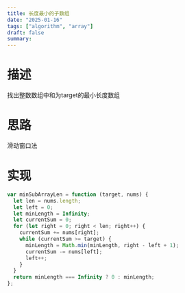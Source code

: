 ```yaml
---
title: 长度最小的子数组
date: "2025-01-16"
tags: ["algorithm", "array"]
draft: false
summary:
---
```


# 描述
找出整数数组中和为target的最小长度数组


# 思路
滑动窗口法

# 实现

```js
var minSubArrayLen = function (target, nums) {
  let len = nums.length;
  let left = 0;
  let minLength = Infinity;
  let currentSum = 0;
  for (let right = 0; right < len; right++) {
    currentSum += nums[right];
    while (currentSum >= target) {
      minLength = Math.min(minLength, right - left + 1);
      currentSum -= nums[left];
      left++;
    }
  }
  return minLength === Infinity ? 0 : minLength;
};
```